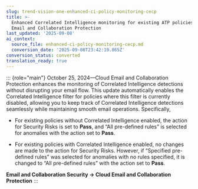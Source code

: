 ```yaml
---
slug: trend-vision-one-enhanced-ci-policy-monitoring-cecp
title: >-
  Enhanced Correlated Intelligence monitoring for existing ATP policies in Cloud
  Email and Collaboration Protection
last_updated: '2025-09-08'
ai_context:
  source_file: enhanced-ci-policy-monitoring-cecp.md
  conversion_date: '2025-09-08T23:42:19.865Z'
conversion_status: converted
translation_ready: true
---
```


::: {role="main"}
October 25, 2024—Cloud Email and Collaboration Protection enhances the monitoring of Correlated Intelligence detections without disrupting your email flow. This update automatically enables the Correlated Intelligence filter for policies where this filter is currently disabled, allowing you to keep track of Correlated Intelligence detections seamlessly while maintaining smooth email operations. Specifically,

- For existing policies without Correlated Intelligence enabled, the action for Security Risks is set to **Pass**, and “All pre-defined rules” is selected for anomalies with the action set to **Pass**.

- For existing policies with Correlated Intelligence enabled, no changes are made to the action for Security Risks. However, if “Specified pre-defined rules” was selected for anomalies with no rules specified, it is changed to “All pre-defined rules” with the action set to **Pass**.

**Email and Collaboration Security → Cloud Email and Collaboration Protection**
:::
